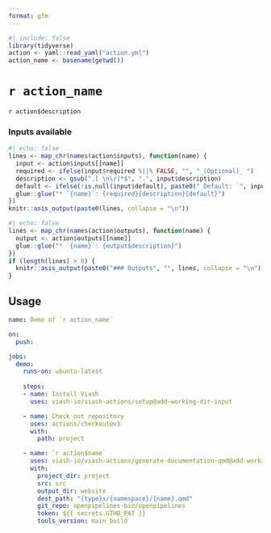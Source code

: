 ```yaml
---
format: gfm
---
```


```r
#| include: false
library(tidyverse)
action <- yaml::read_yaml("action.yml")
action_name <- basename(getwd())
```

# `r action_name`

<!--
DO NOT EDIT THIS FILE MANUALLY!
This README was generated by running `make`
-->

`r action$description`

### Inputs available

```r
#| echo: false
lines <- map_chr(names(action$inputs), function(name) {
  input <- action$inputs[[name]]
  required <- ifelse(input$required %||% FALSE, "", "_(Optional)_ ")
  description <- gsub(".[ \n\r]*$", ".", input$description)
  default <- ifelse(!is.null(input$default), paste0(" Default: `", input$default, "`."), "")
  glue::glue("* `{name}`: {required}{description}{default}")
})
knitr::asis_output(paste0(lines, collapse = "\n"))
```

```r
#| echo: false
lines <- map_chr(names(action$outputs), function(name) {
  output <- action$outputs[[name]]
  glue::glue("* `{name}`: {output$description}")
})
if (length(lines) > 0) {
  knitr::asis_output(paste0("### Outputs", "", lines, collapse = "\n"))
}
```


## Usage

```yaml
name: Demo of `r action_name`

on:
  push:

jobs:
  demo:
    runs-on: ubuntu-latest
    
    steps:
    - name: Install Viash
      uses: viash-io/viash-actions/setup@add-working-dir-input

    - name: Check out repository
      uses: actions/checkout@v3
      with:
        path: project

    - name: `r action$name`
      uses: viash-io/viash-actions/generate-documentation-qmd@add-working-dir-input
      with:
        project_dir: project
        src: src
        output_dir: website
        dest_path: "{type}s/{namespace}/{name}.qmd"
        git_repo: openpipelines-bio/openpipelines
        token: ${{ secrets.GTHB_PAT }}
        tools_version: main_build
```
